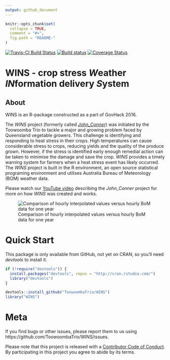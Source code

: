 ```yaml
---
output: github_document
---
```


<!-- README.md is generated from README.Rmd. Please edit that file -->

```r
knitr::opts_chunk$set(
  collapse = TRUE,
  comment = "#>",
  fig.path = "README-"
)
```

[![Travis-CI Build Status](https://travis-ci.org/ToowoombaTrio/WINS.svg?branch=master)](https://travis-ci.org/ToowoombaTrio/WINS)
[![Build status](https://ci.appveyor.com/api/projects/status/sk5u0cff46v4c3ou/branch/master?svg=true)](https://ci.appveyor.com/project/adamhsparks/WINS/branch/master)
[![Coverage Status](https://img.shields.io/codecov/c/github/NA/NA/master.svg)](https://codecov.io/github/NA/NA?branch=master)

# WINS - crop stress *W*eather *IN*formation delivery *S*ystem

## About
WINS is an R-package constructed as a part of GovHack 2016.

The _WINS_ project (formerly called [*John_Conner*](https://github.com/ToowoombaTrio/John_Conner)) was initiated by the Toowoomba Trio to tackle a major and growing problem faced by Queensland vegetable growers. This challenge is identifying and responding to heat stress in their crops. High temperatures can cause considerable stress to crops, reducing yields and the quality of the produce grown. However, if the stress is identified early enough remedial action can be taken to minimise the damage and save the crop. _WINS_ provides a timely warning system for farmers when a heat stress event has likely occurred. The _WINS_ project is built in the R environment, an open source statistical programing environment and utilises Australia Bureau of Meteorology (BOM) weather data.

Please watch our [YouTube video](https://m.youtube.com/watch?v=yECTDHx794E
https://github.com/ToowoombaTrio/John_Conner) describing the *John_Conner* project for more on how _WINS_ was created and works.

![Comparison of hourly interpolated values versus hourly BoM data for one year](man/figures/Fit_hexbin.png)

# Quick Start

This package is only available from GitHub, not yet on CRAN, so you'll need _devtools_ to install it.

```r
if (!require("devtools")) {
  install.packages("devtools", repos = "http://cran.rstudio.com/") 
  library("devtools")
}

devtools::install_github("ToowoombaTrio/WINS")
library("WINS")
```


# Meta
If you find bugs or other issues, please report them to us using https://github.com/ToowoombaTrio/WINS/issues.


Please note that this project is released with a [Contributor Code of Conduct](CONDUCT.md). By participating in this project you agree to abide by its terms.
